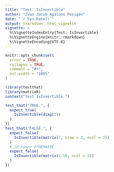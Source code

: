 ```yaml
---
title: "Test: IsInvertible"
author: "Ivan Jacob Agaloos Pesigan"
date: "`r Sys.Date()`"
output: rmarkdown::html_vignette
vignette: >
  %\VignetteIndexEntry{Test: IsInvertible}
  %\VignetteEngine{knitr::rmarkdown}
  %\VignetteEncoding{UTF-8}
---
```



```r
knitr::opts_chunk$set(
  error = TRUE,
  collapse = TRUE,
  comment = "#>",
  out.width = "100%"
)
```



```r
library(testthat)
library(matrixR)
context("Test IsInvertible.")
```



```r
test_that("TRUE.", {
  expect_true(
    IsInvertible(diag(2))
  )
})
test_that("FALSE.", {
  expect_false(
    IsInvertible(matrix(1, nrow = 2, ncol = 2))
  )
  # to cover OTHERWISE
  expect_false(
    IsInvertible(matrix(1:10, ncol = 2))
  )
})
```

